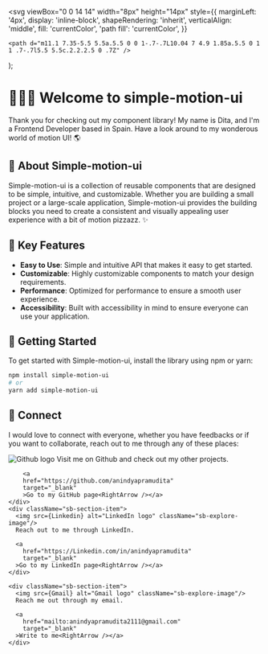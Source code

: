 

  <svg
    viewBox="0 0 14 14"
    width="8px"
    height="14px"
    style={{
      marginLeft: '4px',
      display: 'inline-block',
      shapeRendering: 'inherit',
      verticalAlign: 'middle',
      fill: 'currentColor',
      'path fill': 'currentColor',
    }}
  >
    <path d="m11.1 7.35-5.5 5.5a.5.5 0 0 1-.7-.7L10.04 7 4.9 1.85a.5.5 0 1 1 .7-.7l5.5 5.5c.2.2.2.5 0 .7Z" />
  </svg>
);

<Meta title="Welcome" />

# 🙋🏻‍♀️ Welcome to simple-motion-ui

Thank you for checking out my component library! My name is Dita, and I'm a Frontend Developer based in Spain. Have a look around to my wonderous world of motion UI! 🌎

## 🚌 About Simple-motion-ui

Simple-motion-ui is a collection of reusable components that are designed to be simple, intuitive, and customizable. Whether you are building a small project or a large-scale application, Simple-motion-ui provides the building blocks you need to create a consistent and visually appealing user experience with a bit of motion pizzazz. ✨

## 🔑 Key Features

- **Easy to Use**: Simple and intuitive API that makes it easy to get started.
- **Customizable**: Highly customizable components to match your design requirements.
- **Performance**: Optimized for performance to ensure a smooth user experience.
- **Accessibility**: Built with accessibility in mind to ensure everyone can use your application.

## 📝 Getting Started

To get started with Simple-motion-ui, install the library using npm or yarn:

```bash
npm install simple-motion-ui
# or
yarn add simple-motion-ui
```

## 📱 Connect

I would love to connect with everyone, whether you have feedbacks or if you want to collaborate, reach out to me through any of these places:

<div className="sb-section sb-socials">
    <div className="sb-section-item">
        <img src={Github} alt="Github logo" className="sb-explore-image"/>
        Visit me on Github and check out my other projects.
        
        <a
        href="https://github.com/anindyapramudita"
        target="_blank"
        >Go to my GitHub page<RightArrow /></a>
    </div>
    <div className="sb-section-item">
      <img src={Linkedin} alt="LinkedIn logo" className="sb-explore-image"/>
      Reach out to me through LinkedIn.

      <a
        href="https://Linkedin.com/in/anindyapramudita"
        target="_blank"
      >Go to my LinkedIn page<RightArrow /></a>
    </div>

    <div className="sb-section-item">
      <img src={Gmail} alt="Gmail logo" className="sb-explore-image"/>
      Reach me out through my email.

      <a
        href="mailto:anindyapramudita2111@gmail.com"
        target="_blank"
      >Write to me<RightArrow /></a>
    </div>

</div>

<style>
  {`
.sb-section {
    width: 100%;
    margin-top: 20px;
    display: flex;
    flex-direction: row;
    gap: 20px;
  }

.sb-section-item {
    border: 1px solid #e5e7eb;
    border-radius: 10px;
    padding: 12px;
    flex: 1;
  }

.sb-explore-image {
    max-height: 32px;
    align-self: flex-start;
  }

  .sb-section a:not(h1 a, h2 a, h3 a) {
    font-size: 14px;
  }

`}
</style>
